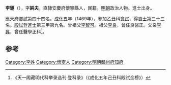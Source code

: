 '''李璡'''（{{bd|1438年||？}}），字'''純夫'''，直隸安慶府懷寧縣人，民籍。[[明朝|明朝]]政治人物。進士出身。

應天府鄉試第四十四名。[[成化|成化]]五年（1469年），參加乙丑科[[會試|會試]]，得[[貢士|貢士]]第三十三名。[[殿試|殿試]]登[[進士|進士]]第三甲第九名。曾祖父[[李智可|李智可]]。祖父[[李良|李良]]，曾任良醫正。父亲[[李昇|李昇]]，曾任醫學正科<ref>《天一阁藏明代科举录选刊·登科录》（《成化五年己丑科殿試金榜》）</ref>。

==参考==
{{reflist}}

{{start box}}
{{s-off}}
{{s-before|[[劉孜_(景泰進士)|劉孜]]}}
{{s-title|明朝贛州府知府|1484年－弘治年間}}
{{s-after|[[周鳳_(成化乙未進士)|周鳳]]}}
{{end box}}

{{明朝人物小作品}}
{{成化五年己丑科殿試金榜}}

[[Category:李姓|Category:李姓]]
[[Category:懷寧人|Category:懷寧人]]
[[Category:明朝贛州府知府|Category:明朝贛州府知府]]